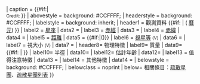 {{Infobox
| above   = {{{name}}}
| image   = {{#invoke:InfoboxImage|InfoboxImage|image={{{image<includeonly>|</includeonly>}}}|size={{{image_size|}}}|sizedefault=frameless|alt={{{alt|}}}}}
| caption = {{{caption<includeonly>|</includeonly>}}} {{#if:{{{credit<includeonly>|</includeonly>}}}|<br/><span style="font-size:smaller;">Credit: {{{credit}}}</span> }}
| abovestyle  = background: #CCFFFF;
| headerstyle = background: #CCFFFF;
| labelstyle  = background: inherit;
| header1 = 觀測資料 {{#if:  {{{epoch<includeonly>|</includeonly>}}} | ({{{epoch}}} [[曆元]]) }}
| label2  = [[星座]]
| data2   = {{{constellation<includeonly>|</includeonly>}}}
| label3  = [[赤經]]
| data3   = {{{ra<includeonly>|</includeonly>}}}
| label4  = [[赤緯]]
| data4   = {{{dec<includeonly>|</includeonly>}}}
| label5  = [[距離]]
| data5   = {{{dist_ly<includeonly>|</includeonly>}}} {{#if:{{{dist_pc<includeonly>|</includeonly>}}}|({{{dist_pc}}})}}
| label6  = [[視星等]] <small>(V)</small>
| data6   = {{{appmag_v<includeonly>|</includeonly>}}}
| label7  = 視大小 <small>(V)</small>
| data7   = {{{size_v<includeonly>|</includeonly>}}}
| header8= 物理特徵
| label9= 質量
| data9={{#if: {{{mass_msol<includeonly>|</includeonly>}}}|{{{mass_msol<includeonly>|</includeonly>}}}&nbsp;{{solar mass|link=yes}}}}
| label10= 半徑
| data10= {{{radius_ly<includeonly>|</includeonly>}}}
| label12= 估計年齡
| data12= {{{age<includeonly>|</includeonly>}}}
| label13  = 值得注意特徵
| data13   = {{{notes<includeonly>|</includeonly>}}}
| label14  = 其他特徵
| data14   = {{{names<includeonly>|</includeonly>}}}
| belowstyle = background: #CCFFFF;
| belowclass = noprint
| below= 相關條目：[[疏散星團]]、[[疏散星團列表]]
}}<noinclude>
{{Documentation}}
</noinclude>